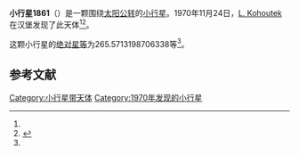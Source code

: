 {{Infobox planet
| bgcolour = #FFFFC0
| name = 1861 Komensky
| symbol = 
| image = 
| caption = 
| discovery = yes
| discovery_ref = 
| discoverer = [[L._Kohoutek|L. Kohoutek]]
| discovery_site = [[汉堡|汉堡]] 
| discovered = 1970年11月24日
| designations = yes
| mp_name = 
| named_after = 
| alt_names = 
| mp_category = [[主带小行星|主带小行星]]
| orbit_ref = <ref name="a">[http://ssd.jpl.nasa.gov/sbdb.cgi?sstr=1861 1861 Komensky] {{Wayback|url=http://ssd.jpl.nasa.gov/sbdb.cgi?sstr=1861 |date=20201121194550 }}，小行星數據庫瀏覽器（JPL Small-Body Database Browser）－[[美国国家航空航天局|美国国家航空航天局]]喷气推进实验室</ref>
| epoch = 2456400.5 (2013年4月18日更新)
| aphelion = {{convert|3.212293857643102|AU|km|3|abbr=on|lk=out}}
| perihelion = {{convert|2.838457549588098|AU|km|3|abbr=on}}
| semimajor = {{convert|3.025375703615599|AU|km|3|abbr=on}}
| eccentricity = 0.061783452
| period = 1922.062029 [[日|日]]<br />5.26[[儒略年|儒略年]]
| avg_speed = 
| inclination = 10.45817382396045
| asc_node = 23.86375575605659
| mean_anomaly = 
| arg_peri = 265.5713198706338
| satellites = 
| physical_characteristics = yes
| dimensions = 
| mass = 
| density = 
| surface_grav = 
| escape_velocity = 
| sidereal_day = 
| axial_tilt = 
| pole_ecliptic_lat = 
| pole_ecliptic_lon = 
| albedo = 
| temperatures= 
| temp_name1 = 
| mean_temp_1 = 
| max_temp_1 = 
| temp_name2 = 
| max_temp_2 = 
| spectral_type = 
| abs_magnitude = 265.5713198706338
}}

'''小行星1861'''（{{lang-en|1861 Komensky}}）是一颗围绕[[太阳|太阳]][[公转|公转]]的[[小行星|小行星]]。1970年11月24日，[[L._Kohoutek|L. Kohoutek]]在汉堡发现了此天体<ref name="a" /><ref>{{cite news|title=小行星列表|url=http://cfa-www.harvard.edu/iau/lists/NumberedMPs.txt|accessdate=2013-07-08|newspaper=哈佛大学|archive-date=2008-05-17|archive-url=https://web.archive.org/web/20080517010638/http://cfa-www.harvard.edu/iau/lists/NumberedMPs.txt|dead-url=no}}</ref>。

这颗小行星的[[绝对星等|绝对星等]]为265.5713198706338等<ref name="a" />。

==参考文献==
{{reflist}}
{{Minor Planet Number|[[小行星1860|小行星1860]]|[[小行星1862|小行星1862]]}}

{{小天体}}

[[Category:小行星带天体|Category:小行星带天体]]
[[Category:1970年发现的小行星|Category:1970年发现的小行星]]

{{asteroid-stub}}